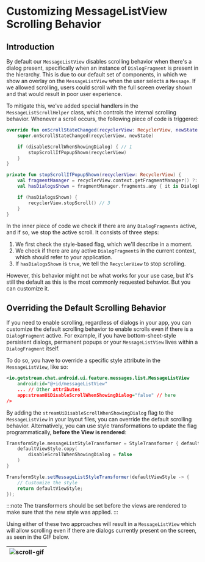 
# Customizing MessageListView Scrolling Behavior

## Introduction

By default our `MessageListView` disables scrolling behavior when there's a dialog present, specifically when an instance of `DialogFragment` is present in the hierarchy. This is due to our default set of components, in which we show an overlay on the `MessageListView` when the user selects a `Message`. If we allowed scrolling, users could scroll with the full screen overlay shown and that would result in poor user experience.

To mitigate this, we've added special handlers in the `MessageListScrollHelper` class, which controls the internal scrolling behavior. Whenever a scroll occurs, the following piece of code is triggered:

```kotlin
override fun onScrollStateChanged(recyclerView: RecyclerView, newState: Int) {
    super.onScrollStateChanged(recyclerView, newState)

    if (disableScrollWhenShowingDialog) { // 1
        stopScrollIfPopupShown(recyclerView)
    }
}

private fun stopScrollIfPopupShown(recyclerView: RecyclerView) {
    val fragmentManager = recyclerView.context.getFragmentManager() ?: return
    val hasDialogsShown = fragmentManager.fragments.any { it is DialogFragment } // 2

    if (hasDialogsShown) {
        recyclerView.stopScroll() // 3
    }
}
```

In the inner piece of code we check if there are any `DialogFragments` active, and if so, we stop the active scroll. It consists of three steps:

1. We first check the style-based flag, which we'll describe in a moment.
2. We check if there are any active `DialogFragment`s in the current context, which should refer to your application.
3. If `hasDialogsShown` is `true`, we tell the `RecyclerView` to stop scrolling.

However, this behavior might not be what works for your use case, but it's still the default as this is the most commonly requested behavior. But you can customize it.

## Overriding the Default Scrolling Behavior

If you need to enable scrolling, regardless of dialogs in your app, you can customize the default scrolling behavior to enable scrolls even if there is a `DialogFragment` active. For example, if you have bottom-sheet-style persistent dialogs, permanent popups or your `MessageListView` lives within a `DialogFragment` itself.

To do so, you have to override a specific style attribute in the `MessageListView`, like so:

```xml
<io.getstream.chat.android.ui.feature.messages.list.MessageListView
    android:id="@+id/messageListView"
    ... // Other attributes
    app:streamUiDisableScrollWhenShowingDialog="false" // here
/>
```

By adding the `streamUiDisableScrollWhenShowingDialog` flag to the `MessageListView` in your layout files, you can override the default scrolling behavior. Alternatively, you can use style transformations to update the flag programmatically, **before the View is rendered**:

<Tabs>
<TabItem value="kotlin" label="Kotlin">

```kotlin
TransformStyle.messageListStyleTransformer = StyleTransformer { defaultViewStyle ->
    defaultViewStyle.copy(
        disableScrollWhenShowingDialog = false
    )
}
```
</TabItem>

<TabItem value="java" label="Java">

```java
TransformStyle.setMessageListStyleTransformer(defaultViewStyle -> {
    // Customize the style
    return defaultViewStyle;
});
```
</TabItem>
</Tabs>

:::note
The transformers should be set before the views are rendered to make sure that the new style was applied.
:::

Using either of these two approaches will result in a `MessageListView` which will allow scrolling even if there are dialogs currently present on the screen, as seen in the GIF below.

|![scroll-gif](https://user-images.githubusercontent.com/9600921/205136009-132b0ccb-bc2b-4585-a815-e5b99be2056d.gif)|
|---|
